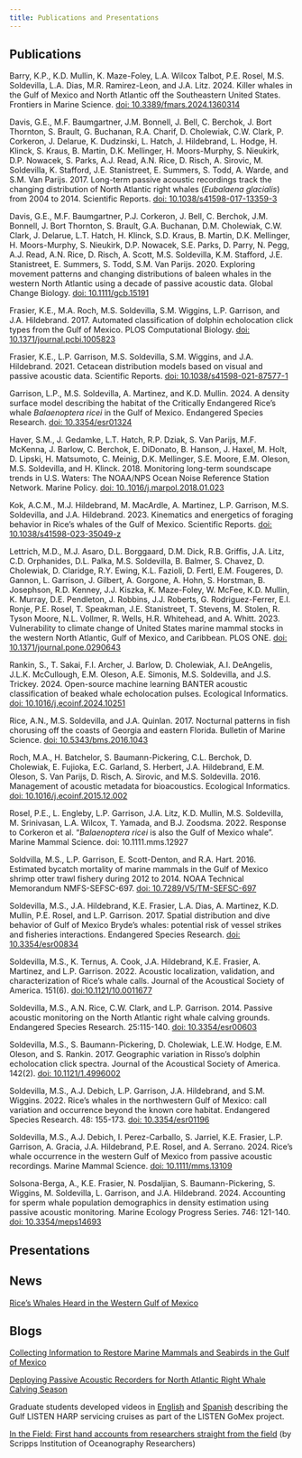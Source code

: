 ```yaml
---
title: Publications and Presentations
---
```


## Publications

Barry, K.P., K.D. Mullin, K. Maze-Foley, L.A. Wilcox Talbot, P.E. Rosel, M.S. Soldevilla, L.A. Dias, M.R. Ramirez-Leon, and J.A. Litz. 2024. Killer whales in the Gulf of Mexico and North Atlantic off the Southeastern United States. Frontiers in Marine Science. [doi: 10.3389/fmars.2024.1360314](https://www.frontiersin.org/journals/marine-science/articles/10.3389/fmars.2024.1460314/full)
<!-- (content\pubs\Barry et al. 2024.pdf) -->

Davis, G.E., M.F. Baumgartner, J.M. Bonnell, J. Bell, C. Berchok, J. Bort Thornton, S. Brault, G. Buchanan, R.A. Charif, D. Cholewiak, C.W. Clark, P. Corkeron, J. Delarue, K. Dudzinski, L. Hatch, J. Hildebrand, L. Hodge, H. Klinck, S. Kraus, B. Martin, D.K. Mellinger, H. Moors-Murphy, S. Nieukirk, D.P. Nowacek, S. Parks, A.J. Read, A.N. Rice, D. Risch, A. Sirovic, M. Soldevilla, K. Stafford, J.E. Stanistreet, E. Summers, S. Todd, A. Warde, and S.M. Van Parijs. 2017. Long-term passive acoustic recordings track the changing distribution of North Atlantic right whales (*Eubalaena glacialis*) from 2004 to 2014. Scientific Reports. [doi: 10.1038/s41598-017-13359-3](https://www.nature.com/articles/s41598-017-13359-3)
<!-- (content/pubs/Davis et al. 2017.pdf) -->

Davis, G.E., M.F. Baumgartner, P.J. Corkeron, J. Bell, C. Berchok, J.M. Bonnell, J. Bort Thornton, S. Brault, G.A. Buchanan, D.M. Cholewiak, C.W. Clark, J. Delarue, L.T. Hatch, H. Klinck, S.D. Kraus, B. Martin, D.K. Mellinger, H. Moors-Murphy, S. Nieukirk, D.P. Nowacek, S.E. Parks, D. Parry, N. Pegg, A.J. Read, A.N. Rice, D. Risch, A. Scott, M.S. Soldevilla, K.M. Stafford, J.E. Stanistreet, E. Summers, S. Todd, S.M. Van Parijs. 2020. Exploring movement patterns and changing distributions of baleen whales in the western North Atlantic using a decade of passive acoustic data. Global Change Biology. [doi: 10.1111/gcb.15191](https://onlinelibrary.wiley.com/doi/10.1111/gcb.15191)
<!-- (content/pubs/Davis et al. 2020.pdf) -->

Frasier, K.E., M.A. Roch, M.S. Soldevilla, S.M. Wiggins, L.P. Garrison, and J.A. Hildebrand. 2017. Automated classification of dolphin echolocation click types from the Gulf of Mexico. PLOS Computational Biology. [doi: 10.1371/journal.pcbi.1005823](https://journals.plos.org/ploscompbiol/article?id=10.1371/journal.pcbi.1005823)
<!-- (content/pubs/Frasier et al. 2017.pdf) -->

Frasier, K.E., L.P. Garrison, M.S. Soldevilla, S.M. Wiggins, and J.A. Hildebrand. 2021. Cetacean distribution models based on visual and passive acoustic data. Scientific Reports. [doi: 10.1038/s41598-021-87577-1](https://www.nature.com/articles/s41598-021-87577-1)
<!-- (content/pubs/Frasier et al. 2021.pdf) -->

Garrison, L.P., M.S. Soldevilla, A. Martinez, and K.D. Mullin. 2024. A density surface model describing the habitat of the Critically Endangered Rice's whale *Balaenoptera ricei* in the Gulf of Mexico. Endangered Species Research. [doi: 10.3354/esr01324](https://www.int-res.com/articles/esr2024/54/n054p041.pdf)
<!-- (content/pubs/Garrison et al. 2024.pdf) -->

Haver, S.M., J. Gedamke, L.T. Hatch, R.P. Dziak, S. Van Parijs, M.F. McKenna, J. Barlow, C. Berchok, E. DiDonato, B. Hanson, J. Haxel, M. Holt, D. Lipski, H. Matsumoto, C. Meinig, D.K. Mellinger, S.E. Moore, E.M. Oleson, M.S. Soldevilla, and H. Klinck. 2018. Monitoring long-term soundscape trends in U.S. Waters: The NOAA/NPS Ocean Noise Reference Station Network. Marine Policy. [doi: 10..1016/j.marpol.2018.01.023](https://www.sciencedirect.com/science/article/pii/S0308597X17306309)
<!-- (content/pubs/Haver et al. 2018.pdf) -->

Kok, A.C.M., M.J. Hildebrand, M. MacArdle, A. Martinez, L.P. Garrison, M.S. Soldevilla, and J.A. Hildebrand. 2023. Kinematics and energetics of foraging behavior in Rice's whales of the Gulf of Mexico. Scientific Reports. [doi: 10.1038/s41598-023-35049-z](https://www.nature.com/articles/s41598-023-35049-z)
<!-- (content/pubs/Kok et al. 2023) -->

Lettrich, M.D., M.J. Asaro, D.L. Borggaard, D.M. Dick, R.B. Griffis, J.A. Litz, C.D. Orphanides, D.L. Palka, M.S. Soldevilla, B. Balmer, S. Chavez, D. Cholewiak, D. Claridge, R.Y. Ewing, K.L. Fazioli, D. Fertl, E.M. Fougeres, D. Gannon, L. Garrison, J. Gilbert, A. Gorgone, A. Hohn, S. Horstman, B. Josephson, R.D. Kenney, J.J. Kiszka, K. Maze-Foley, W. McFee, K.D. Mullin, K. Murray, D.E. Pendleton, J. Robbins, J.J. Roberts, G. Rodriguez-Ferrer, E.I. Ronje, P.E. Rosel, T. Speakman, J.E. Stanistreet, T. Stevens, M. Stolen, R. Tyson Moore, N.L. Vollmer, R. Wells, H.R. Whitehead, and A. Whitt. 2023. Vulnerability to climate change of United States marine mammal stocks in the western North Atlantic, Gulf of Mexico, and Caribbean. PLOS ONE. [doi: 10.1371/journal.pone.0290643](https://journals.plos.org/plosone/article?id=10.1371/journal.pone.0290643)
<!-- (content/pubs/Lettrich et al. 2023.pdf) -->

Rankin, S., T. Sakai, F.I. Archer, J. Barlow, D. Cholewiak, A.I. DeAngelis, J.L.K. McCullough, E.M. Oleson, A.E. Simonis, M.S. Soldevilla, and J.S. Trickey. 2024. Open-source machine learning BANTER acoustic classification of beaked whale echolocation pulses. Ecological Informatics. [doi: 10.1016/j.ecoinf.2024.10251](https://www.sciencedirect.com/science/article/pii/S1574954124000530)
<!-- (content/pubs/Rankin et al. 2024.pdf) -->

Rice, A.N., M.S. Soldevilla, and J.A. Quinlan. 2017. Nocturnal patterns in fish chorusing off the coasts of Georgia and eastern Florida. Bulletin of Marine Science. [doi: 10.5343/bms.2016.1043](content/pubs/Rice et al. 2017.pdf)

Roch, M.A., H. Batchelor, S. Baumann-Pickering, C.L. Berchok, D. Cholewiak, E. Fujioka, E.C. Garland, S. Herbert, J.A. Hildebrand, E.M. Oleson, S. Van Parijs, D. Risch, A. Sirovic, and M.S. Soldevilla. 2016. Management of acoustic metadata for bioacoustics. Ecological Informatics. [doi: 10.1016/j.ecoinf.2015.12.002](https://www.sciencedirect.com/science/article/pii/S1574954115001983)
<!-- (content/pubs/Roch et al. 2016.pdf) -->

Rosel, P.E., L. Engleby, L.P. Garrison, J.A. Litz, K.D. Mullin, M.S. Soldevilla, M. Srinivasan, L.A. Wilcox, T. Yamada, and B.J. Zoodsma. 2022. Response to Corkeron et al. "*Balaenoptera ricei* is also the Gulf of Mexico whale". Marine Mammal Science. doi: 10.1111.mms.12927
<!-- (content/pubs/Rosel et al. 2022.pdf) -->

Soldvilla, M.S., L.P. Garrison, E. Scott-Denton, and R.A. Hart. 2016. Estimated bycatch mortality of marine mammals in the Gulf of Mexico shrimp otter trawl fishery during 2012 to 2014. NOAA Technical Memorandum NMFS-SEFSC-697. [doi: 10.7289/V5/TM-SEFSC-697](https://repository.library.noaa.gov/view/noaa/12515)
<!-- (content/pubs/Soldevilla et al. 2016.pdf) -->

Soldevilla, M.S., J.A. Hildebrand, K.E. Frasier, L.A. Dias, A. Martinez, K.D. Mullin, P.E. Rosel, and L.P. Garrison. 2017. Spatial distribution and dive behavior of Gulf of Mexico Bryde's whales: potential risk of vessel strikes and fisheries interactions. Endangered Species Research. [doi: 10.3354/esr00834](https://www.int-res.com/articles/suppl/n032p533_supp.pdf)
<!-- (content/pubs/Soldevilla et al. 2017 ESR.pdf) -->

Soldevilla, M.S., K. Ternus, A. Cook, J.A. Hildebrand, K.E. Frasier, A. Martinez, and L.P. Garrison. 2022. Acoustic localization, validation, and characterization of Rice's whale calls. Journal of the Acoustical Society of America. 151(6). [doi:10.1121/10.0011677](https://pubs.aip.org/asa/jasa/article/151/6/4264/2839426/Acoustic-localization-validation-and)
<!-- (content/pubs/Soldevilla et al. 2022.pdf) -->

Soldevilla, M.S., A.N. Rice, C.W. Clark, and L.P. Garrison. 2014. Passive acoustic monitoring on the North Atlantic right whale calving grounds. Endangered Species Research. 25:115-140. [doi: 10.3354/esr00603](https://www.int-res.com/articles/esr2014/25/n025p115.pdf)
<!-- (content/pubs/Soldevilla et al. 2014.pdf) -->

Soldevilla, M.S., S. Baumann-Pickering, D. Cholewiak, L.E.W. Hodge, E.M. Oleson, and S. Rankin. 2017. Geographic variation in Risso's dolphin echolocation click spectra. Journal of the Acoustical Society of America. 142(2). [doi: 10.1121/1.4996002](https://pubs.aip.org/asa/jasa/article/142/2/599/640332/Geographic-variation-in-Risso-s-dolphin)
<!-- (content/pubs/Soldevilla et al. 2017 JASA.pdf) -->

Soldevilla, M.S., A.J. Debich, L.P. Garrison, J.A. Hildebrand, and S.M. Wiggins. 2022. Rice's whales in the northwestern Gulf of Mexico: call variation and occurrence beyond the known core habitat. Endangered Species Research. 48: 155-173. [doi: 10.3354/esr01196](https://www.int-res.com/articles/esr2022/48/n048p155.pdf)
<!-- (content/pubs/Soldevilla et al. 2022 ESR.pdf) -->

Soldevilla, M.S., A.J. Debich, I. Perez-Carballo, S. Jarriel, K.E. Frasier, L.P. Garrison, A. Gracia, J.A. Hildebrand, P.E. Rosel, and A. Serrano. 2024. Rice's whale occurrence in the western Gulf of Mexico from passive acoustic recordings. Marine Mammal Science. [doi: 10.1111/mms.13109](https://onlinelibrary.wiley.com/doi/10.1111/mms.13109)
<!-- (content/pubs/Soldevilla et al. 2024 MMS.pdf) -->

Solsona-Berga, A., K.E. Frasier, N. Posdaljian, S. Baumann-Pickering, S. Wiggins, M. Soldevilla, L. Garrison, and J.A. Hildebrand. 2024. Accounting for sperm whale population demographics in density estimation using passive acoustic monitoring. Marine Ecology Progress Series. 746: 121-140. [doi: 10.3354/meps14693](https://www.int-res.com/articles/meps_oa/m746p121.pdf)
<!-- (content/pubs/Solsona-Berga et al. 2024.pdf) -->


## Presentations


## News

[Rice's Whales Heard in the Western Gulf of Mexico](https://www.fisheries.noaa.gov/feature-story/rices-whales-heard-western-gulf-mexico)


## Blogs

[Collecting Information to Restore Marine Mammals and Seabirds in the Gulf of Mexico](https://www.fisheries.noaa.gov/taxonomy/term/1000381581)

[Deploying Passive Acoustic Recorders for North Atlantic Right Whale Calving Season](https://www.fisheries.noaa.gov/feature-story/deploying-passive-acoustic-recorders-north-atlantic-right-whale-calving-season)

Graduate students developed videos in [English](https://drive.google.com/file/d/1II6qgyNwlO3NdhiDYrZ4gS7hY8VIetEE/view) and [Spanish](https://drive.google.com/file/d/1E2A--zWOr8L_tKkAbOwFdWRmgsjm1iyq/view) describing the Gulf LISTEN HARP servicing cruises as part of the LISTEN GoMex project.

[In the Field: First hand accounts from researchers straight from the field](https://www.cetus.ucsd.edu/blog.html) (by Scripps Institution of Oceanography Researchers)


<!-- This is an optional page but is a great opportunity to highlight some of your publications and presentations. -->

<!-- SAEL example (add once this page is corrected) -->
